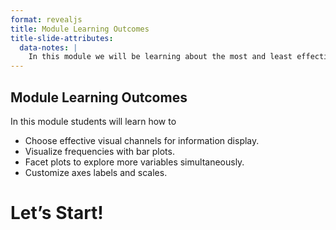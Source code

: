 ```yaml
---
format: revealjs
title: Module Learning Outcomes
title-slide-attributes:
  data-notes: |
    In this module we will be learning about the most and least effective ways to encode and present data graphically.
---
```


## Module Learning Outcomes

In this module students will learn how to

- Choose effective visual channels for information display.
- Visualize frequencies with bar plots.
- Facet plots to explore more variables simultaneously.
- Customize axes labels and scales.

# Let's Start!
